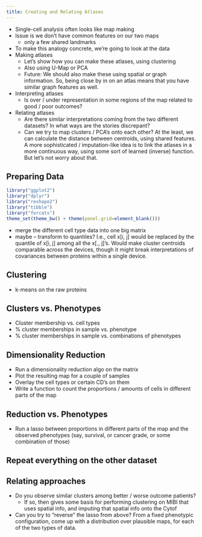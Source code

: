 ```yaml
---
title: Creating and Relating Atlases
---
```


* Single-cell analysis often looks like map making
* Issue is we don't have common features on our two maps
  - only a few shared landmarks

* To make this analogy concrete, we're going to look at the data
* Making atlases
  - Let's show how you can make these atlases, using clustering
  - Also using U-Map or PCA
  - Future: We should also make these using spatial or graph information. So,
    being close by in on an atlas means that you have similar graph features as
    well.
* Interpreting atlases
  - Is over / under representation in some regions of the map related to good /
    poor outcomes?
* Relating atlases
  - Are there similar interpretations coming from the two different datasets? In
    what ways are the stories discrepant?
  - Can we try to map clusters / PCA's onto each other? At the least, we can
    calculate the distance between centroids, using shared features. A more
    sophisticated / imputation-like idea is to link the atlases in a more
    continuous way, using some sort of learned (inverse) function. But let's not
    worry about that.

## Preparing Data

```r
library("ggplot2")
library("dplyr")
library("reshape2")
library("tibble")
library("forcats")
theme_set(theme_bw() + theme(panel.grid=element_blank()))
```

* merge the different cell type data into one big matrix
* maybe -- transform to quantiles? I.e., cell x[i, j] would be replaced by the
  quantile of x[i, j] among all the x[., j]'s. Would make cluster centroids
  comparable across the devices, though it might break interpretations of
  covariances between proteins within a single device.

## Clustering

* k-means on the raw proteins


## Clusters vs. Phenotypes

* Cluster membership vs. cell types
* % cluster memberships in sample vs. phenotype
* % cluster memberships in sample vs. combinations of phenotypes

## Dimensionality Reduction

* Run a dimensionality reduction algo on the matrix
* Plot the resulting map for a couple of samples
* Overlay the cell types or certain CD's on them
* Write a function to count the proportions / amounts of cells in different
  parts of the map

## Reduction vs. Phenotypes

* Run a lasso between proportions in different parts of the map and the observed
  phenotypes (say, survival, or cancer grade, or some combination of those)
  
## Repeat everything on the other dataset

## Relating approaches

* Do you observe similar clusters among better / worse outcome patients?
  - If so, then gives some basis for performing clustering on MIBI that uses
    spatial info, and imputing that spatial info onto the Cytof
* Can you try to "reverse" the lasso from above? From a fixed phenotypic
  configuration, come up with a distribution over plausible maps, for each of
  the two types of data.
